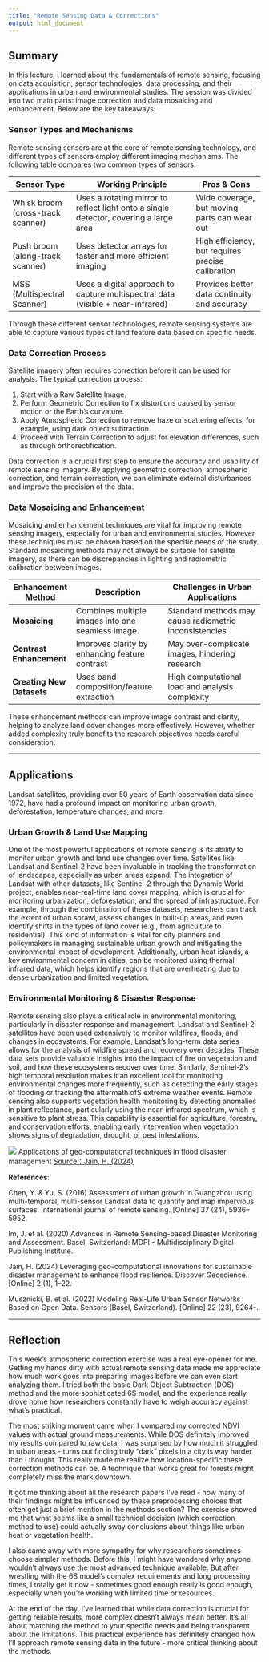 ```yaml
---
title: "Remote Sensing Data & Corrections"
output: html_document  
---
```


## Summary

In this lecture, I learned about the fundamentals of remote sensing, focusing on data acquisition, sensor technologies, data processing, and their applications in urban and environmental studies. The session was divided into two main parts: image correction and data mosaicing and enhancement. Below are the key takeaways:

### Sensor Types and Mechanisms

Remote sensing sensors are at the core of remote sensing technology, and different types of sensors employ different imaging mechanisms. The following table compares two common types of sensors:

| Sensor Type                       | Working Principle                                                                     | Pros & Cons                                       |
|------------------|----------------------------------|--------------------|
| Whisk broom (cross-track scanner) | Uses a rotating mirror to reflect light onto a single detector, covering a large area | Wide coverage, but moving parts can wear out      |
| Push broom (along-track scanner)  | Uses detector arrays for faster and more efficient imaging                            | High efficiency, but requires precise calibration |
| MSS (Multispectral Scanner)       | Uses a digital approach to capture multispectral data (visible + near-infrared)       | Provides better data continuity and accuracy      |

Through these different sensor technologies, remote sensing systems are able to capture various types of land feature data based on specific needs.

### Data Correction Process

Satellite imagery often requires correction before it can be used for analysis. The typical correction process:

1.  Start with a Raw Satellite Image.
2.  Perform Geometric Correction to fix distortions caused by sensor motion or the Earth's curvature.
3.  Apply Atmospheric Correction to remove haze or scattering effects, for example, using dark object subtraction.
4.  Proceed with Terrain Correction to adjust for elevation differences, such as through orthorectification.

Data correction is a crucial first step to ensure the accuracy and usability of remote sensing imagery. By applying geometric correction, atmospheric correction, and terrain correction, we can eliminate external disturbances and improve the precision of the data.

### Data Mosaicing and Enhancement

Mosaicing and enhancement techniques are vital for improving remote sensing imagery, especially for urban and environmental studies. However, these techniques must be chosen based on the specific needs of the study. Standard mosaicing methods may not always be suitable for satellite imagery, as there can be discrepancies in lighting and radiometric calibration between images.

| Enhancement Method        | Description                                      | Challenges in Urban Applications                       |
|------------------|--------------------------|----------------------------|
| **Mosaicing**             | Combines multiple images into one seamless image | Standard methods may cause radiometric inconsistencies |
| **Contrast Enhancement**  | Improves clarity by enhancing feature contrast   | May over-complicate images, hindering research         |
| **Creating New Datasets** | Uses band composition/feature extraction         | High computational load and analysis complexity        |

These enhancement methods can improve image contrast and clarity, helping to analyze land cover changes more effectively. However, whether added complexity truly benefits the research objectives needs careful consideration.

------------------------------------------------------------------------

## Applications

Landsat satellites, providing over 50 years of Earth observation data since 1972, have had a profound impact on monitoring urban growth, deforestation, temperature changes, and more.

### Urban Growth & Land Use Mapping

One of the most powerful applications of remote sensing is its ability to monitor urban growth and land use changes over time. Satellites like Landsat and Sentinel-2 have been invaluable in tracking the transformation of landscapes, especially as urban areas expand. The integration of Landsat with other datasets, like Sentinel-2 through the Dynamic World project, enables near-real-time land cover mapping, which is crucial for monitoring urbanization, deforestation, and the spread of infrastructure. For example, through the combination of these datasets, researchers can track the extent of urban sprawl, assess changes in built-up areas, and even identify shifts in the types of land cover (e.g., from agriculture to residential). This kind of information is vital for city planners and policymakers in managing sustainable urban growth and mitigating the environmental impact of development. Additionally, urban heat islands, a key environmental concern in cities, can be monitored using thermal infrared data, which helps identify regions that are overheating due to dense urbanization and limited vegetation.

### Environmental Monitoring & Disaster Response

Remote sensing also plays a critical role in environmental monitoring, particularly in disaster response and management. Landsat and Sentinel-2 satellites have been used extensively to monitor wildfires, floods, and changes in ecosystems. For example, Landsat’s long-term data series allows for the analysis of wildfire spread and recovery over decades. These data sets provide valuable insights into the impact of fire on vegetation and soil, and how these ecosystems recover over time. Similarly, Sentinel-2's high temporal resolution makes it an excellent tool for monitoring environmental changes more frequently, such as detecting the early stages of flooding or tracking the aftermath ofS extreme weather events. Remote sensing also supports vegetation health monitoring by detecting anomalies in plant reflectance, particularly using the near-infrared spectrum, which is sensitive to plant stress. This capability is essential for agriculture, forestry, and conservation efforts, enabling early intervention when vegetation shows signs of degradation, drought, or pest infestations.

![](https://media.springernature.com/full/springer-static/image/art%3A10.1007%2Fs44288-024-00042-0/MediaObjects/44288_2024_42_Fig3_HTML.png?as=webp) Applications of geo-computational techniques in flood disaster management [Source：Jain, H. (2024)](https://link.springer.com/article/10.1007/s44288-024-00042-0)

**References**:

Chen, Y. & Yu, S. (2016) Assessment of urban growth in Guangzhou using multi-temporal, multi-sensor Landsat data to quantify and map impervious surfaces. International journal of remote sensing. \[Online\] 37 (24), 5936–5952.

Im, J. et al. (2020) Advances in Remote Sensing-based Disaster Monitoring and Assessment. Basel, Switzerland: MDPI - Multidisciplinary Digital Publishing Institute.

Jain, H. (2024) Leveraging geo-computational innovations for sustainable disaster management to enhance flood resilience. Discover Geoscience. \[Online\] 2 (1), 1–22.

Musznicki, B. et al. (2022) Modeling Real-Life Urban Sensor Networks Based on Open Data. Sensors (Basel, Switzerland). \[Online\] 22 (23), 9264-.

------------------------------------------------------------------------

## Reflection

This week's atmospheric correction exercise was a real eye-opener for me. Getting my hands dirty with actual remote sensing data made me appreciate how much work goes into preparing images before we can even start analyzing them. I tried both the basic Dark Object Subtraction (DOS) method and the more sophisticated 6S model, and the experience really drove home how researchers constantly have to weigh accuracy against what's practical.

The most striking moment came when I compared my corrected NDVI values with actual ground measurements. While DOS definitely improved my results compared to raw data, I was surprised by how much it struggled in urban areas - turns out finding truly "dark" pixels in a city is way harder than I thought. This really made me realize how location-specific these correction methods can be. A technique that works great for forests might completely miss the mark downtown.

It got me thinking about all the research papers I've read - how many of their findings might be influenced by these preprocessing choices that often get just a brief mention in the methods section? The exercise showed me that what seems like a small technical decision (which correction method to use) could actually sway conclusions about things like urban heat or vegetation health.

I also came away with more sympathy for why researchers sometimes choose simpler methods. Before this, I might have wondered why anyone wouldn't always use the most advanced technique available. But after wrestling with the 6S model's complex requirements and long processing times, I totally get it now - sometimes good enough really is good enough, especially when you're working with limited time or resources.

At the end of the day, I've learned that while data correction is crucial for getting reliable results, more complex doesn't always mean better. It's all about matching the method to your specific needs and being transparent about the limitations. This practical experience has definitely changed how I'll approach remote sensing data in the future - more critical thinking about the methods.
